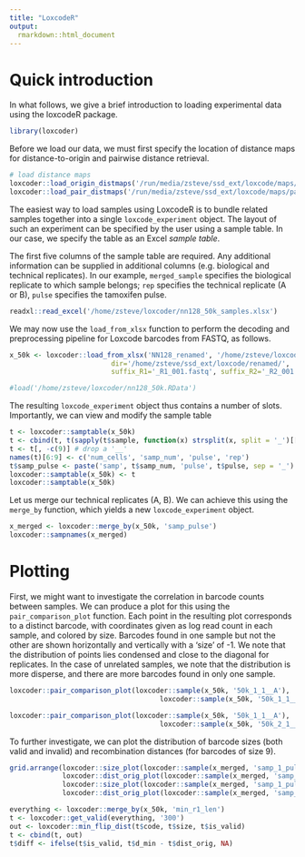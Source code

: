 ```yaml
---
title: "LoxcodeR"
output: 
  rmarkdown::html_document
---
```


# Quick introduction

In what follows, we give a brief introduction to loading experimental data using the loxcodeR package.

```r
library(loxcoder)
```

Before we load our data, we must first specify the location of distance maps for distance-to-origin and pairwise distance retrieval. 

```r
# load distance maps 
loxcoder::load_origin_distmaps('/run/media/zsteve/ssd_ext/loxcode/maps/origin')
loxcoder::load_pair_distmaps('/run/media/zsteve/ssd_ext/loxcode/maps/pair')
```

The easiest way to load samples using LoxcodeR is to bundle related samples together into a single `loxcode_experiment` object. The layout of such an experiment can be specified by the user using a sample table. In our case, we specify the table as an Excel *sample table*.

The first five columns of the sample table are required. Any additional information can be supplied in additional columns (e.g. biological and technical replicates). In our example, `merged_sample` specifies the biological replicate to which sample belongs; `rep` specifies the technical replicate (A or B), `pulse` specifies the tamoxifen pulse. 

```r
readxl::read_excel('/home/zsteve/loxcoder/nn128_50k_samples.xlsx')
```

We may now use the `load_from_xlsx` function to perform the decoding and preprocessing pipeline for Loxcode barcodes from FASTQ, as follows.

```r
x_50k <- loxcoder::load_from_xlsx('NN128_renamed', '/home/zsteve/loxcoder/nn128_50k_samples.xlsx',
                         dir='/home/zsteve/ssd_ext/loxcode/renamed/',
                         suffix_R1='_R1_001.fastq', suffix_R2='_R2_001.fastq', load = T, full = F)

#load('/home/zsteve/loxcoder/nn128_50k.RData')
```

The resulting `loxcode_experiment` object thus contains a number of slots. Importantly, we can view and modify the sample table

```r
t <- loxcoder::samptable(x_50k)
t <- cbind(t, t(sapply(t$sample, function(x) strsplit(x, split = '_')[[1]])))
t <- t[, -c(9)] # drop a '__'
names(t)[6:9] <- c('num_cells', 'samp_num', 'pulse', 'rep')
t$samp_pulse <- paste('samp', t$samp_num, 'pulse', t$pulse, sep = '_')
loxcoder::samptable(x_50k) <- t
loxcoder::samptable(x_50k)
```

Let us merge our technical replicates (A, B). We can achieve this using the `merge_by` function, which yields a new `loxcode_experiment` object.

```r
x_merged <- loxcoder::merge_by(x_50k, 'samp_pulse')
loxcoder::sampnames(x_merged)
```

# Plotting

First, we might want to investigate the correlation in barcode counts between samples. We can produce a plot for this using the `pair_comparison_plot` function. Each point in the resulting plot corresponds to a distinct barcode, with coordinates given as log read count in each sample, and colored by size. Barcodes found in one sample but not the other are shown horizontally and vertically with a 'size' of -1. We note that the distribution of points lies condensed and close to the diagonal for replicates. In the case of unrelated samples, we note that the distribution is more disperse, and there are more barcodes found in only one sample.

```r
loxcoder::pair_comparison_plot(loxcoder::sample(x_50k, '50k_1_1__A'),
                                     loxcoder::sample(x_50k, '50k_1_1__B'), dist_range = c(0, 15))

loxcoder::pair_comparison_plot(loxcoder::sample(x_50k, '50k_1_1__A'),
                                     loxcoder::sample(x_50k, '50k_2_1__A'), dist_range = c(0, 15))

```

To further investigate, we can plot the distribution of barcode sizes (both valid and invalid) and recombination distances (for barcodes of size 9).

```r
grid.arrange(loxcoder::size_plot(loxcoder::sample(x_merged, 'samp_1_pulse_1')), 
             loxcoder::dist_orig_plot(loxcoder::sample(x_merged, 'samp_1_pulse_1'), size = 9),
             loxcoder::size_plot(loxcoder::sample(x_merged, 'samp_1_pulse_2')),
             loxcoder::dist_orig_plot(loxcoder::sample(x_merged, 'samp_1_pulse_2'), size = 9))
```

```r
everything <- loxcoder::merge_by(x_50k, 'min_r1_len')
t <- loxcoder::get_valid(everything, '300')
out <- loxcoder::min_flip_dist(t$code, t$size, t$is_valid)
t <- cbind(t, out)
t$diff <- ifelse(t$is_valid, t$d_min - t$dist_orig, NA)
```

